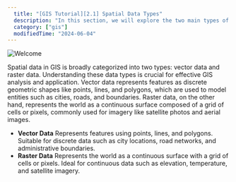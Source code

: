 ```yaml
---
  title: "[GIS Tutorial][2.1] Spatial Data Types"
  description: "In this section, we will explore the two main types of spatial data used in GIS: vector data and raster data. We will discuss their characteristics, uses, and how they differ from each other."
  category: ["gis"]
  modifiedTime: "2024-06-04"
---
```


![Welcome](/images/gis-banner-web.jpg 'a title')

Spatial data in GIS is broadly categorized into two types: vector data and raster data. Understanding these data types is crucial for effective GIS analysis and application. Vector data represents features as discrete geometric shapes like points, lines, and polygons, which are used to model entities such as cities, roads, and boundaries. Raster data, on the other hand, represents the world as a continuous surface composed of a grid of cells or pixels, commonly used for imagery like satellite photos and aerial images.

- **Vector Data**
  Represents features using points, lines, and polygons.
  Suitable for discrete data such as city locations, road networks, and administrative boundaries.
- **Raster Data**
  Represents the world as a continuous surface with a grid of cells or pixels.
  Ideal for continuous data such as elevation, temperature, and satellite imagery.
